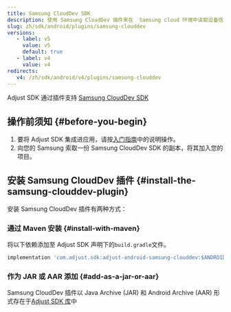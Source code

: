 ```yaml
---
title: Samsung CloudDev SDK
description: 使用 Samsung CloudDev 插件来在  Samsung cloud 环境中读取设备信息。
slug: zh/sdk/android/plugins/samsung-clouddev
versions:
   - label: v5
     value: v5
     default: true
   - label: v4
     value: v4
redirects:
   v4: /zh/sdk/android/v4/plugins/samsung-clouddev
---
```


Adjust SDK 通过插件支持 [Samsung CloudDev SDK](https://developer.samsung.com/instant-plays/samsung-clouddev-sdk/get-started.html)

## 操作前须知 {#before-you-begin}

1. 要将 Adjust SDK 集成进应用，请按[入门指南](/zh/sdk/android)中的说明操作。
2. 向您的 Samsung 索取一份 Samsung CloudDev SDK 的副本，将其加入您的项目。

## 安装 Samsung CloudDev 插件 {#install-the-samsung-clouddev-plugin}

安装 Samsung CloudDev 插件有两种方式：

### 通过 Maven 安装 {#install-with-maven}

将以下依赖添加至 Adjust SDK 声明下的`build.gradle`文件。

<CodeBlock title="build.gradle">

```groovy
implementation 'com.adjust.sdk:adjust-android-samsung-clouddev:$ANDROID_V5_VERSION'
```

</CodeBlock>

### 作为 JAR 或 AAR 添加 {#add-as-a-jar-or-aar}

Samsung CloudDev 插件以 Java Archive \(JAR\) 和 Android Archive \(AAR\) 形式存在于[Adjust SDK 库](https://github.com/adjust/android_sdk/releases/latest)中
